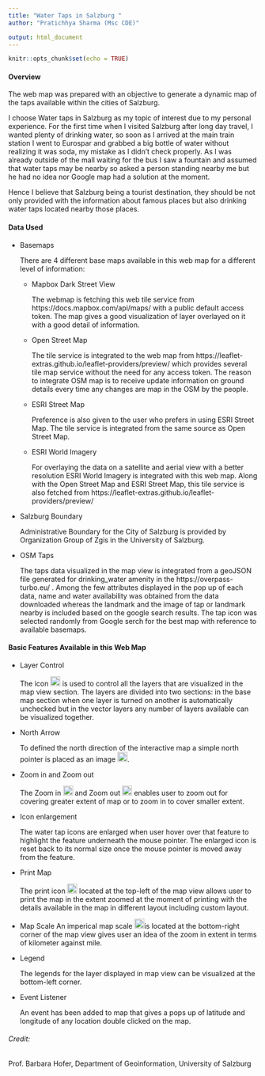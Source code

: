 ```yaml
---
title: "Water Taps in Salzburg "
author: "Pratichhya Sharma (Msc CDE)"

output: html_document
---
```


```r
knitr::opts_chunk$set(echo = TRUE)
```

#### Overview
The web map was prepared with an objective to generate a dynamic map of the taps available within the cities of Salzburg.


I choose Water taps in Salzburg as my topic of interest due to my personal experience. For the first time when I visited Salzburg after long day travel, I wanted plenty of drinking water, so soon as I arrived at the main train station I went to Eurospar and grabbed a big bottle of water without realizing it was soda, my mistake as I didn't check properly. As I was already outside of the mall waiting for the bus I saw a fountain and assumed that water taps may be nearby so asked a person standing nearby me but he had no idea nor Google map had a solution at the moment. 



Hence I believe that Salzburg being a tourist destination, they should be not only provided with the information about famous places but also drinking water taps located nearby those places.

#### Data Used 

* Basemaps
  
  There are 4 different base maps available in this web map for a different level of information:
  + Mapbox Dark Street View
    
    The webmap is fetching this web tile service from <a> https://docs.mapbox.com/api/maps/ </a> with a public default access token. The map gives a good visualization of layer overlayed on it with a good detail of information.
    
  + Open Street Map
    
    The tile service is integrated to the web map from <a> https://leaflet-extras.github.io/leaflet-providers/preview/ </a> which provides several tile map service without the need for any access token. The reason to integrate OSM map is to receive update information on ground details every time any changes are map in the OSM by the people.
  
  + ESRI Street Map
    
    Preference is also given to the user who prefers in using ESRI Street Map. The tile service is integrated from the same source as Open Street Map.
    
  + ESRI World Imagery 
  
    For overlaying the data on a satellite and aerial view with a better resolution ESRI World Imagery is integrated with this web map. Along with the Open Street Map and ESRI Street Map, this tile service is also fetched from <a>https://leaflet-extras.github.io/leaflet-providers/preview/</a>
    
* Salzburg Boundary

  Administrative Boundary for the City of Salzburg is provided by Organization Group of Zgis in the University of Salzburg.
  
* OSM Taps

  The taps data visualized in the map view is integrated from a geoJSON file generated for drinking_water amenity in the <a>https://overpass-turbo.eu/ </a>.  Among the few attributes displayed in the pop up of each data, name and water availability was obtained from the data downloaded whereas the landmark and the image of tap or landmark nearby is included based on the google search results. The tap icon was selected randomly from Google serch for the best map with reference to available basemaps.
  
#### Basic Features Available in this Web Map
* Layer Control

  The icon ![layer controler](D:\3. Masters\semI\Geovisualization and Advanced Cartography\assignments\cartograpgy_assignement1\drinkingWater _V2\drinkingWater\node_modules\leaflet\dist\images\layers.png){width=20} is used to control all the layers that are visualized in the map view section. The layers are divided into two sections: in the base map section when one layer is turned on another is automatically unchecked but in the vector layers any number of layers available can be visualized together.
* North Arrow
  
  To defined the north direction of the interactive map a simple north pointer is placed as an image ![north](D:\3. Masters\semI\Geovisualization and Advanced Cartography\assignments\cartograpgy_assignement1\drinkingWater _V2\drinkingWater\img\north.jpg){width=20}. 
* Zoom in and Zoom out

  The Zoom in ![zoomin](D:\3. Masters\semI\Geovisualization and Advanced Cartography\assignments\cartograpgy_assignement1\drinkingWater _V2\drinkingWater\img\zoomin.PNG){width=20} and Zoom out ![zoomout](D:\3. Masters\semI\Geovisualization and Advanced Cartography\assignments\cartograpgy_assignement1\drinkingWater _V2\drinkingWater\img\zoomout.PNG){width=20} enables user to zoom out for covering greater extent of map or to zoom in to cover smaller extent.

* Icon enlargement
  
  The water tap icons are enlarged when user hover over that feature to highlight the feature underneath the mouse pointer. The enlarged icon is reset back to its normal size once the mouse pointer is moved away from the feature.
  
* Print Map
  
  The print icon ![print](D:\3. Masters\semI\Geovisualization and Advanced Cartography\assignments\cartograpgy_assignement1\drinkingWater _V2\drinkingWater\img\printrmd.PNG){width=20} located at the top-left of the map view allows user to print the map in the extent zoomed at the moment of printing with the details available in the map in different layout including custom layout.
  
* Map Scale
  An imperical map scale ![scale](D:\3. Masters\semI\Geovisualization and Advanced Cartography\assignments\cartograpgy_assignement1\drinkingWater _V2\drinkingWater\img\scale.PNG){width=20}is located at the bottom-right corner of the map view gives user an idea of the zoom in extent in terms of kilometer against mile.
  
* Legend
  
  The legends for the layer displayed in map view can be visualized at the bottom-left corner.
  
* Event Listener
  
  An event has been added to map that gives a pops up of latitude and longitude of any location double clicked on the map.


###### Credit:
Prof. Barbara Hofer, Department of Geoinformation, University of Salzburg

